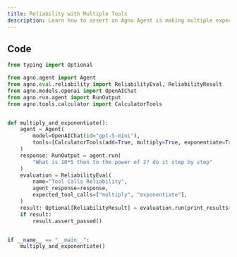 ```yaml
---
title: Reliability with Multiple Tools
description: Learn how to assert an Agno Agent is making multiple expected tool calls.
---
```


## Code

```python
from typing import Optional

from agno.agent import Agent
from agno.eval.reliability import ReliabilityEval, ReliabilityResult
from agno.models.openai import OpenAIChat
from agno.run.agent import RunOutput
from agno.tools.calculator import CalculatorTools


def multiply_and_exponentiate():
    agent = Agent(
        model=OpenAIChat(id="gpt-5-mini"),
        tools=[CalculatorTools(add=True, multiply=True, exponentiate=True)],
    )
    response: RunOutput = agent.run(
        "What is 10*5 then to the power of 2? do it step by step"
    )
    evaluation = ReliabilityEval(
        name="Tool Calls Reliability",
        agent_response=response,
        expected_tool_calls=["multiply", "exponentiate"],
    )
    result: Optional[ReliabilityResult] = evaluation.run(print_results=True)
    if result:
        result.assert_passed()


if __name__ == "__main__":
    multiply_and_exponentiate()
```

